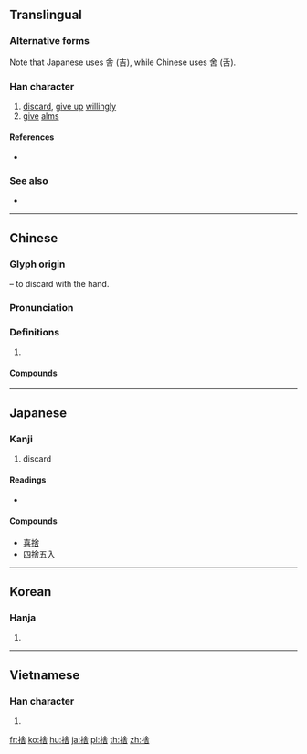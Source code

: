 {{character info/new}}
{{also|舍}}
==Translingual==
{{ja-forms|捨|[[舍]]|捨}}

===Alternative forms===
Note that Japanese uses 舎 (吉), while Chinese uses 舍 (舌).

===Han character===
{{Han char|rn=64|rad=手|as=08|sn=11|four=58061|canj=QOMR,XQOMR|ids=⿰扌舍}}

# [[discard]], [[give up]] [[willingly]]
# [[give]] [[alms]]

====References====
* {{Han ref|kx=0434.350|dkj=12191|dj=0784.150|hdz=31900.040|uh=6368|ud=25448|bh=B1CB|bd=45515}}

===See also===
* {{l|mul|拾}}

----

==Chinese==
{{zh-forms|s=舍}}

===Glyph origin===
{{Han etym}}
{{Han compound|手|alt1=扌|t1=hand|舍|ls=psc|c1=s|c2=p}} – to discard with the hand.

===Pronunciation===
{{zh-pron
|m=shě
|c=se2
|h=pfs=sá
|mn=siá
|mn-t=sia3
|mc=y
|oc=y
|cat=
}}

===Definitions===
{{zh-hanzi}}

# {{rfdef|zh}}

====Compounds====
{{zh-der|不捨|不捨得|不捨晝夜|依依不捨|依依難捨|割捨|取捨|善財難捨|四捨五入|廣捨|忘生捨死|戀戀不捨|戀戀難捨|拚捨|捨不得|捨命|捨命救人|捨墮|捨安就危|捨實求虛|捨己就人|捨己從人|捨己成人|捨己救人|捨己為人|捨己為公|捨得|捨我其誰|捨本逐末|捨棄|捨死忘生|捨生取義|捨生忘死|捨短取長|捨身|捨身圖報|捨身報國|捨身求法|捨近務遠|捨近即遠|捨近求遠|施捨|棄捨|留連不捨|窮追不捨|緊追不捨|繾綣難捨|讀不捨手|逐末捨本|鍥而不捨|難分難捨|難捨難分|齊王捨牛}}

----

==Japanese==

===Kanji===
{{ja-kanji|grade=6|rs=手08}}

# discard

====Readings====
* {{ja-readings|on=[[しゃ]] (sha)|kun=[[すてる]] (suteru)|nadzuke=[[いえ]] (ie), [[えだ]] (eda), [[すて]] (sute)}}

====Compounds====
* [[喜捨]]
* [[四捨五入]]

----

==Korean==

===Hanja===
{{ko-hanja|hangeul=사|eumhun=|rv=sa|mr=sa|y=sa}}

# {{defn|lang=ko|sort=手08}}

----

==Vietnamese==

===Han character===
{{vi-hantu|[[xả]]|rs=手08}}

# {{defn|lang=vi|sort=手08}}

[[fr:捨]]
[[ko:捨]]
[[hu:捨]]
[[ja:捨]]
[[pl:捨]]
[[th:捨]]
[[zh:捨]]